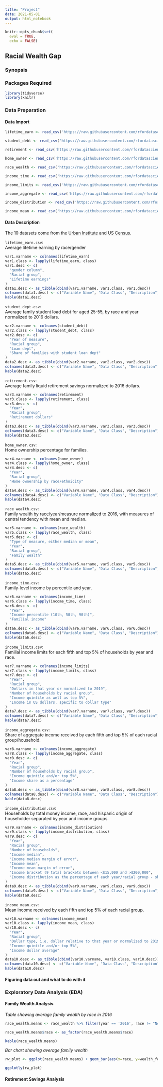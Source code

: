 ```yaml
---
title: "Project"
date: 2021-05-01
output: html_notebook
---
```

```r
knitr::opts_chunk$set(
  eval = TRUE,
  echo = FALSE)
```
## Racial Wealth Gap {.tabset}

### Synopsis

### Packages Required

```r
library(tidyverse)
library(knitr)
```

### Data Preparation {.tabset}

#### Data Import

```r
lifetime_earn <- read_csv('https://raw.githubusercontent.com/rfordatascience/tidytuesday/master/data/2021/2021-02-09/lifetime_earn.csv')

student_debt <- read_csv('https://raw.githubusercontent.com/rfordatascience/tidytuesday/master/data/2021/2021-02-09/student_debt.csv')

retirement <- read_csv('https://raw.githubusercontent.com/rfordatascience/tidytuesday/master/data/2021/2021-02-09/retirement.csv')

home_owner <- read_csv('https://raw.githubusercontent.com/rfordatascience/tidytuesday/master/data/2021/2021-02-09/home_owner.csv')

race_wealth <- read_csv('https://raw.githubusercontent.com/rfordatascience/tidytuesday/master/data/2021/2021-02-09/race_wealth.csv')

income_time <- read_csv('https://raw.githubusercontent.com/rfordatascience/tidytuesday/master/data/2021/2021-02-09/income_time.csv')

income_limits <- read_csv('https://raw.githubusercontent.com/rfordatascience/tidytuesday/master/data/2021/2021-02-09/income_limits.csv')

income_aggregate <- read_csv('https://raw.githubusercontent.com/rfordatascience/tidytuesday/master/data/2021/2021-02-09/income_aggregate.csv')

income_distribution <- read_csv('https://raw.githubusercontent.com/rfordatascience/tidytuesday/master/data/2021/2021-02-09/income_distribution.csv')

income_mean <- read_csv('https://raw.githubusercontent.com/rfordatascience/tidytuesday/master/data/2021/2021-02-09/income_mean.csv')
```

#### Data Description

The 10 datasets come from the [Urban Institute](https://apps.urban.org/features/wealth-inequality-charts/) and [US Census](https://www.census.gov/data/tables/time-series/demo/income-poverty/historical-income-households.html).

`lifetime_earn.csv`:  
Average lifetime earning by race/gender

```r
var1.varname <- colnames(lifetime_earn)
var1.class <- lapply(lifetime_earn, class)
var1.desc <- c(
  "gender column",
  "Racial group",
  "Lifetime earnings"
)
data1.desc <- as_tibble(cbind(var1.varname, var1.class, var1.desc))
colnames(data1.desc) <- c("Variable Name", "Data Class", "Description")
kable(data1.desc)
```

`student_dept.csv`:  
Average family student load debt for aged 25-55, by race and year normalized to 2016 dollars.

```r
var2.varname <- colnames(student_debt)
var2.class <- lapply(student_debt, class)
var2.desc <- c(
  "Year of measure",
  "Racial group",
  "Loan dept",
  "Share of families with student loan dept"
)
data2.desc <- as_tibble(cbind(var2.varname, var2.class, var2.desc))
colnames(data2.desc) <- c("Variable Name", "Data Class", "Description")
kable(data2.desc)
```
`retirement.csv`:  
Average family liquid retirement savings normalized to 2016 dollars.

```r
var3.varname <- colnames(retirement)
var3.class <- lapply(retirement, class)
var3.desc <- c(
  "Year",
  "Racial group",
  "Retirement dollars"
)
data3.desc <- as_tibble(cbind(var3.varname, var3.class, var3.desc))
colnames(data3.desc) <- c("Variable Name", "Data Class", "Description")
kable(data3.desc)
```

`home_owner.csv`:  
Home ownership percentage for families.

```r
var4.varname <- colnames(home_owner)
var4.class <- lapply(home_owner, class)
var4.desc <- c(
  "Year",
  "Racial group",
  "Home ownership by race/ethnicity"
)
data4.desc <- as_tibble(cbind(var4.varname, var4.class, var4.desc))
colnames(data4.desc) <- c("Variable Name", "Data Class", "Description")
kable(data4.desc)
```

`race_wealth.csv`:  
Family wealth by race/year/measure normalized to 2016, with measures of central tendency with mean and median.

```r
var5.varname <- colnames(race_wealth)
var5.class <- lapply(race_wealth, class)
var5.desc <- c(
  "Type of measure, either median or mean",
  "Year",
  "Racial group",
  "Family wealth"
)
data5.desc <- as_tibble(cbind(var5.varname, var5.class, var5.desc))
colnames(data5.desc) <- c("Variable Name", "Data Class", "Description")
kable(data5.desc)
```

`income_time.csv`:  
Family-level income by percentile and year.

```r
var6.varname <- colnames(income_time)
var6.class <- lapply(income_time, class)
var6.desc <- c(
  "Year",
  "Income percentile (10th, 50th, 90th)",
  "Familial income"
)
data6.desc <- as_tibble(cbind(var6.varname, var6.class, var6.desc))
colnames(data6.desc) <- c("Variable Name", "Data Class", "Description")
kable(data6.desc)
```

`income_limits.csv`:  
Familial income limits for each fifth and top 5% of households by year and race.

```r
var7.varname <- colnames(income_limits)
var7.class <- lapply(income_limits, class)
var7.desc <- c(
  "Year",
  "Racial group",
  "Dollars in that year or normalized to 2019",
  "Number of households by racial group",
  "Income quintile as well as top 5%",
  "Income in US dollars, specific to dollar type"
)
data7.desc <- as_tibble(cbind(var7.varname, var7.class, var7.desc))
colnames(data7.desc) <- c("Variable Name", "Data Class", "Description")
kable(data7.desc)
```

`income_aggregate.csv`:  
Share of aggregate income received by each fifth and top 5% of each racial group/household.

```r
var8.varname <- colnames(income_aggregate)
var8.class <- lapply(income_aggregate, class)
var8.desc <- c(
  "Year",
  "Racial group",
  "Number of households by racial group",
  "Income quintile and/or top 5%",
  "Income share as a percentage"
)
data8.desc <- as_tibble(cbind(var8.varname, var8.class, var8.desc))
colnames(data8.desc) <- c("Variable Name", "Data Class", "Description")
kable(data8.desc)
```

`income_distribution.csv`:  
Households by total money income, race, and hispanic origin of householder separated by year and income groups.

```r
var9.varname <- colnames(income_distribution)
var9.class <- lapply(income_distribution, class)
var9.desc <- c(
  "Year",
  "Racial group",
  "Number of households",
  "Income median",
  "Income median margin of error",
  "Income mean",
  "Income mean margin of error",
  "Income bracket (9 total brackets between <$15,000 and >$200,000",
  "Income distribution as the percentage of each year/racial group - should add up to 100 for a specific year and race"
)
data9.desc <- as_tibble(cbind(var9.varname, var9.class, var9.desc))
colnames(data9.desc) <- c("Variable Name", "Data Class", "Description")
kable(data9.desc)
```

`income_mean.csv`:  
Mean income received by each fifth and top 5% of each racial group.

```r
var10.varname <- colnames(income_mean)
var10.class <- lapply(income_mean, class)
var10.desc <- c(
  "Year",
  "Racial group",
  "Dollar type, i.e. dollar relative to that year or normalized to 2019",
  "Income quintile and/or top 5%",
  "Income dollar average"
)
data10.desc <- as_tibble(cbind(var10.varname, var10.class, var10.desc))
colnames(data10.desc) <- c("Variable Name", "Data Class", "Description")
kable(data10.desc)
```

#### Figuring data out and what to do with it


### Exploratory Data Analysis (EDA) {.tabset}

#### Family Wealth Analysis

*Table showing average family wealth by race in 2016*
```r
race_wealth.means <- race_wealth %>% filter(year == '2016', race != "Non-White", type == 'Average') %>% select(race, wealth_family) %>% group_by(race) %>% arrange(desc(race))

race_wealth.means$race <- as_factor(race_wealth.means$race)

kable(race_wealth.means)
```
*Bar chart showing average family wealth*
```r
rw_plot <- ggplot(race_wealth.means) + geom_bar(aes(x=race, y=wealth_family, fill=race), stat = 'identity') + scale_y_continuous(breaks = c(200000, 400000, 600000, 800000),  labels = comma) + labs(title='Average Family wealth by race in 2016' ,x='Race', y='Family Wealth Mean')

ggplotly(rw_plot)
```

#### Retirement Savings Analysis

